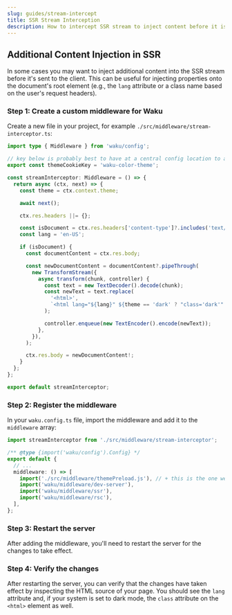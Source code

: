 ```yaml
---
slug: guides/stream-intercept
title: SSR Stream Interception
description: How to intercept SSR stream to inject content before it is sent to the client.
---
```


## Additional Content Injection in SSR

In some cases you may want to inject additional content into the SSR stream before it's sent to the client. This can be useful for injecting properties onto the document's root element (e.g., the `lang` attribute or a class name based on the user's request headers).

### Step 1: Create a custom middleware for Waku

Create a new file in your project, for example `./src/middleware/stream-interceptor.ts`:

```ts
import type { Middleware } from 'waku/config';

// key below is probably best to have at a central config location to allow for it to be changed easily
export const themeCookieKey = 'waku-color-theme';

const streamInterceptor: Middleware = () => {
  return async (ctx, next) => {
    const theme = ctx.context.theme;

    await next();

    ctx.res.headers ||= {};

    const isDocument = ctx.res.headers['content-type']?.includes('text/html');
    const lang = 'en-US';

    if (isDocument) {
      const documentContent = ctx.res.body;

      const newDocumentContent = documentContent?.pipeThrough(
        new TransformStream({
          async transform(chunk, controller) {
            const text = new TextDecoder().decode(chunk);
            const newText = text.replace(
              '<html>',
              `<html lang="${lang}" ${theme == 'dark' ? "class='dark'" : ''}>`,
            );

            controller.enqueue(new TextEncoder().encode(newText));
          },
        }),
      );

      ctx.res.body = newDocumentContent!;
    }
  };
};

export default streamInterceptor;
```

### Step 2: Register the middleware

In your `waku.config.ts` file, import the middleware and add it to the `middleware` array:

```ts
import streamInterceptor from './src/middleware/stream-interceptor';

/** @type {import('waku/config').Config} */
export default {
  // ...
  middleware: () => [
    import('./src/middleware/themePreload.js'), // + this is the one we just added
    import('waku/middleware/dev-server'),
    import('waku/middleware/ssr'),
    import('waku/middleware/rsc'),
  ],
};
```

### Step 3: Restart the server

After adding the middleware, you'll need to restart the server for the changes to take effect.

### Step 4: Verify the changes

After restarting the server, you can verify that the changes have taken effect by inspecting the HTML source of your page. You should see the `lang` attribute and, if your system is set to dark mode, the `class` attribute on the `<html>` element as well.

